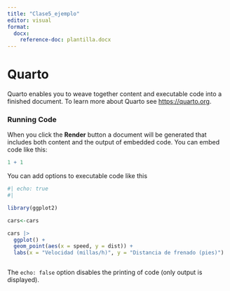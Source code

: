 ```yaml
---
title: "Clase5_ejemplo"
editor: visual
format:  
  docx: 
    reference-doc: plantilla.docx
---
```


# Quarto

Quarto enables you to weave together content and executable code into a finished document. To learn more about Quarto see <https://quarto.org>.

### Running Code

When you click the **Render** button a document will be generated that includes both content and the output of embedded code. You can embed code like this:

```r
1 + 1


```

You can add options to executable code like this

```r
#| echo: true
#|

library(ggplot2)

cars<-cars

cars |> 
  ggplot() +
  geom_point(aes(x = speed, y = dist)) +
  labs(x = "Velocidad (millas/h)", y = "Distancia de frenado (pies)")



```

The `echo: false` option disables the printing of code (only output is displayed).
